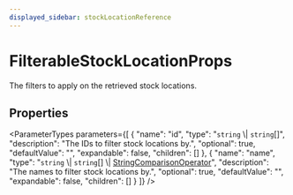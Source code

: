 ```yaml
---
displayed_sidebar: stockLocationReference
---
```



# FilterableStockLocationProps

The filters to apply on the retrieved stock locations.

## Properties

<ParameterTypes parameters={[
  {
    "name": "id",
    "type": "`string` \\| `string`[]",
    "description": "The IDs to filter stock locations by.",
    "optional": true,
    "defaultValue": "",
    "expandable": false,
    "children": []
  },
  {
    "name": "name",
    "type": "`string` \\| `string`[] \\| [StringComparisonOperator](StringComparisonOperator.mdx)",
    "description": "The names to filter stock locations by.",
    "optional": true,
    "defaultValue": "",
    "expandable": false,
    "children": []
  }
]} />
